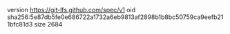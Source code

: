 version https://git-lfs.github.com/spec/v1
oid sha256:5e87db5fe0e686722a1732a6eb9813af2898b1b8bc50759ca9eefb211bfc81d3
size 2684
